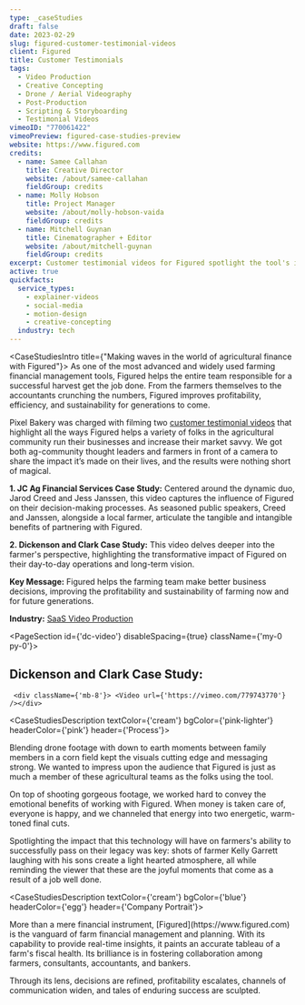 ```yaml
---
type: _caseStudies
draft: false
date: 2023-02-29
slug: figured-customer-testimonial-videos
client: Figured
title: Customer Testimonials
tags:
  - Video Production
  - Creative Concepting
  - Drone / Aerial Videography
  - Post-Production
  - Scripting & Storyboarding
  - Testimonial Videos
vimeoID: "770061422"
vimeoPreview: figured-case-studies-preview
website: https://www.figured.com
credits:
  - name: Samee Callahan
    title: Creative Director
    website: /about/samee-callahan
    fieldGroup: credits
  - name: Molly Hobson
    title: Project Manager
    website: /about/molly-hobson-vaida
    fieldGroup: credits
  - name: Mitchell Guynan
    title: Cinematographer + Editor
    website: /about/mitchell-guynan
    fieldGroup: credits
excerpt: Customer testimonial videos for Figured spotlight the tool's influence in agricultural finance, merging heartfelt stories with cutting-edge visuals
active: true
quickfacts:
  service_types:
    - explainer-videos
    - social-media
    - motion-design
    - creative-concepting
  industry: tech
---
```

<CaseStudiesIntro title={"Making waves in the world of agricultural finance with Figured"}>
As one of the most advanced and widely used farming financial management tools, Figured helps the entire team responsible for a successful harvest get the job done. From the farmers themselves to the accountants crunching the numbers, Figured improves profitability, efficiency, and sustainability for generations to come. 

Pixel Bakery was charged with filming two [customer testimonial videos](/services/video-production) that highlight all the ways Figured helps a variety of folks in the agricultural community run their businesses and increase their market savvy. We got both ag-community thought leaders and farmers in front of a camera to share the impact it’s made on their lives, and the results were nothing short of magical.

**1. JC Ag Financial Services Case Study:** Centered around the dynamic duo, Jarod Creed and Jess Janssen, this video captures the influence of Figured on their decision-making processes. As seasoned public speakers, Creed and Janssen, alongside a local farmer, articulate the tangible and intangible benefits of partnering with Figured.

**2. Dickenson and Clark Case Study:** This video delves deeper into the farmer's perspective, highlighting the transformative impact of Figured on their day-to-day operations and long-term vision.

**Key Message:** Figured helps the farming team make better business decisions, improving the profitability and sustainability of farming now and for future generations.

**Industry:** [SaaS Video Production](/industries/saas-video-production)

</CaseStudiesIntro>

<PageSection id={'dc-video'} disableSpacing={true} className={'my-0 py-0'}>
  <InnerWrapper disableSpacing={true}>
  ## Dickenson and Clark Case Study:
     <div className={'mb-8'}> <Video url={'https://vimeo.com/779743770'} /></div>
  </InnerWrapper>
</PageSection>

<CaseStudiesDescription textColor={'cream'} bgColor={'pink-lighter'} headerColor={'pink'} header={'Process'}>

Blending drone footage with down to earth moments between family members in a corn field kept the visuals cutting edge and messaging strong. We wanted to impress upon the audience that Figured is just as much a member of these agricultural teams as the folks using the tool. 

On top of shooting gorgeous footage, we worked hard to convey the emotional benefits of working with Figured. When money is taken care of, everyone is happy, and we channeled that energy into two energetic, warm-toned final cuts. 

Spotlighting the impact that this technology will have on farmers's ability to successfully pass on their legacy was key: shots of farmer Kelly Garrett laughing with his sons create a light hearted atmosphere, all while reminding the viewer that these are the joyful moments that come as a result of a job well done. 


</CaseStudiesDescription>

<CaseStudiesDescription textColor={'cream'} bgColor={'blue'} headerColor={'egg'} header={'Company Portrait'}>

<p className={'text-cream'}>More than a mere financial instrument, [Figured](https://www.figured.com) is the vanguard of farm financial management and planning. With its capability to provide real-time insights, it paints an accurate tableau of a farm's fiscal health. Its brilliance is in fostering collaboration among farmers, consultants, accountants, and bankers. </p>

<p className={'text-cream'}>Through its lens, decisions are refined, profitability escalates, channels of communication widen, and tales of enduring success are sculpted.</p>

</CaseStudiesDescription>